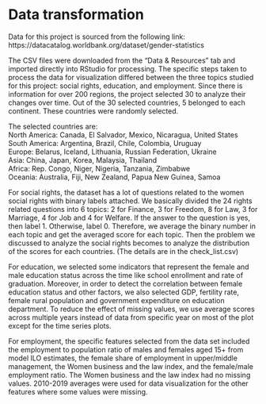 # Data transformation

Data for this project is sourced from the following link:   https://datacatalog.worldbank.org/dataset/gender-statistics  
  
The CSV files were downloaded from the "Data & Resources" tab and imported directly into RStudio for processing. The specific steps taken to process the data for visualization differed between the three topics studied for this project: social rights, education, and employment. Since there is information for over 200 regions, the project selected 30 to analyze their changes over time. Out of the 30 selected countries, 5 belonged to each continent. These countries were randomly selected.  
  
The selected countries are:  
North America: Canada, El Salvador, Mexico, Nicaragua, United States  
South America: Argentina, Brazil, Chile, Colombia, Uruguay  
Europe: Belarus, Iceland, Lithuania, Russian Federation, Ukraine  
Asia: China, Japan, Korea, Malaysia, Thailand  
Africa: Rep. Congo, Niger, Nigeria, Tanzania, Zimbabwe  
Oceania: Australia, Fiji, New Zealand, Papua New Guinea, Samoa  
  
For social rights, the dataset has a lot of questions related to the women social rights with binary labels attached. We basically divided the 24 rights related questions into 6 topics: 2 for Finance, 3 for Freedom, 8 for Law, 3 for Marriage, 4 for Job and 4 for Welfare. If the answer to the question is yes, then label 1. Otherwise, label 0. Therefore, we average the binary number in each topic and get the averaged score for each topic. Then the problem we discussed to analyze the social rights becomes to analyze the distribution of the scores for each countries. (The details are in the check_list.csv)
  
For education, we selected some indicators that represent the female and male education status across the time like school enrollment and rate of graduation. Moreover, in order to detect the correlation between female education status and other factors, we also selected GDP, fertility rate,  female rural population and government expenditure on education department. To reduce the effect of missing values, we use average scores across multiple years instead of data from specific year on most of the plot except for the time series plots.
  
For employment, the specific features selected from the data set included the employment to population ratio of males and females aged 15+ from model ILO estimates, the female share of employment in upper/middle management, the Women business and the law index, and the female/male employment ratio. The Women business and the law index had no missing values. 2010-2019 averages were used for data visualization for the other features where some values were missing. 
